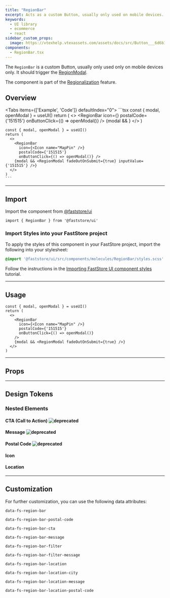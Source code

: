 ```yaml
---
title: "RegionBar"
excerpt: Acts as a custom Button, usually only used on mobile devices. It should trigger the `RegionModal`.
keywords:
  - UI library
  - ecommerce
  - react
sidebar_custom_props:
  image: https://vtexhelp.vtexassets.com/assets/docs/src/Button___6d6b16886d5d7e2a05dba8c45c075796.png
components:
  - RegionBar.tsx
---
```


The `RegionBar` is a custom Button, usually only used only on mobile devices only. It should trigger the [RegionModal](https://developers.vtex.com/docs/guides/faststore/organisms-region-modal).

The component is part of the [Regionalization](https://developers.vtex.com/docs/guides/faststore/feature-regionalization) feature.


## Overview

<Tabs items={['Example', 'Code']} defaultIndex="0">
  <Tab>
    <OverviewSection>
    <UIProvider>
      <RegionBarUsage />
    </UIProvider>
    <UIProvider>
      <RegionBarEditUsage />
    </UIProvider>
    </OverviewSection>
  </Tab>
  <Tab>
    ```tsx
    const { modal, openModal } = useUI()
    return (
      <>
        <RegionBar
          icon={<Icon name="MapPin" />}
          postalCode={'151515'}
          onButtonClick={() => openModal()}
        />
        {modal && <RegionModal fadeOutOnSubmit={true} />}
      </>
    )

    const { modal, openModal } = useUI()
    return (
      <>
        <RegionBar
          icon={<Icon name="MapPin" />}
          postalCode={'151515'}
          onButtonClick={() => openModal()} />
        {modal && <RegionModal fadeOutOnSubmit={true} inputValue={'151515'} />}
      </>
    )
    ```

  </Tab>
</Tabs>

---

## Import

Import the component from [@faststore/ui](https://developers.vtex.com/docs/guides/faststore/components-index)

```tsx
import { RegionBar } from '@faststore/ui'
```

### Import Styles into your FastStore project

To apply the styles of this component in your FastStore project, import the following into your stylesheet:

```scss
@import '@faststore/ui/src/components/molecules/RegionBar/styles.scss';
```

Follow the instructions in the [Importing FastStore UI component styles](https://developers.vtex.com/docs/guides/faststore/using-themes-importing-ui-components-styles) tutorial.

---

## Usage

<OverviewSection>
  <UIProvider>
    <RegionBarUsage />
  </UIProvider>
</OverviewSection>

```tsx
const { modal, openModal } = useUI()
return (
  <>
    <RegionBar
      icon={<Icon name="MapPin" />}
      postalCode={'151515'}
      onButtonClick={() => openModal()}
    />
    {modal && <RegionModal fadeOutOnSubmit={true} />}
  </>
)
```

---

## Props

<ComponentPropsSection component="RegionBar" />

---

## Design Tokens

<TokenTable>
  <TokenRow token="--fs-region-bar-width" value="100%" />
  <TokenRow
    token="--fs-region-bar-padding"
    value="var(--fs-spacing-0) 0 var(--fs-spacing-0) var(--fs-spacing-2)"
  />
  <TokenDivider />
  <TokenRow
    token="--fs-region-bar-text-color"
    value="var(--fs-color-text-display)"
    isColor
  />
  <TokenDivider />
  <TokenRow
    token="--fs-region-bar-bkg-color"
    value="var(--fs-color-body-bkg)"
    isColor
  />
  <TokenDivider />
  <TokenRow
    token="--fs-region-bar-border-bottom-width"
    value="var(--fs-border-width)"
  />
  <TokenRow
    token="--fs-region-bar-border-bottom-color"
    value="var(--fs-border-color-light)"
  />
</TokenTable>

### Nested Elements

#### CTA (Call to Action) ![deprecated](https://img.shields.io/badge/deprecated-lightgrey)

<TokenTable>
  <TokenRow token="--fs-region-bar-cta-margin-left" value="auto" />
  <TokenRow token="--fs-region-bar-cta-text-decoration" value="underline" />
</TokenTable>

#### Message ![deprecated](https://img.shields.io/badge/deprecated-lightgrey)

<TokenTable>
  <TokenRow token="--fs-region-bar-message-margin-right" value="auto" />
</TokenTable>

#### Postal Code ![deprecated](https://img.shields.io/badge/deprecated-lightgrey)

<TokenTable>
  <TokenRow token="--fs-region-bar-postal-code-margin-right" value="auto" />
</TokenTable>

#### Icon

<TokenTable>
  <TokenRow token="--fs-region-bar-icon-margin-right" value="var(--fs-spacing-1)" />
</TokenTable>

#### Location

<TokenTable>
  <TokenRow token="--fs-region-bar-location-height" value="var(--fs-spacing-4)" />
</TokenTable>

---

## Customization

For further customization, you can use the following data attributes:

`data-fs-region-bar`

`data-fs-region-bar-postal-code`

`data-fs-region-bar-cta`

`data-fs-region-bar-message`

`data-fs-region-bar-filter`

`data-fs-region-bar-filter-message`

`data-fs-region-bar-location`

`data-fs-region-bar-location-city`

`data-fs-region-bar-location-message`

`data-fs-region-bar-location-postal-code`
